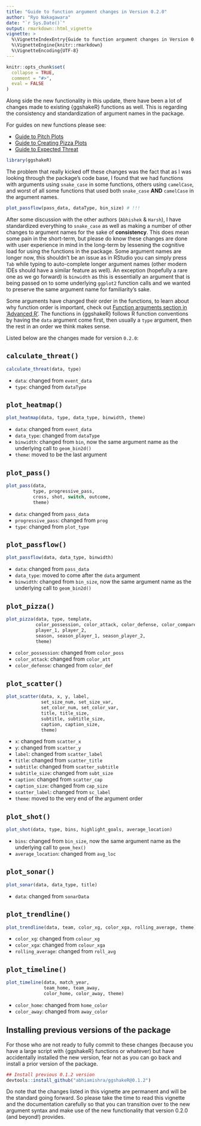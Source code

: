 ```yaml
---
title: "Guide to function argument changes in Version 0.2.0"
author: "Ryo Nakagawara"
date: "`r Sys.Date()`"
output: rmarkdown::html_vignette
vignette: >
  %\VignetteIndexEntry{Guide to function argument changes in Version 0.2.0}
  %\VignetteEngine{knitr::rmarkdown}
  %\VignetteEncoding{UTF-8}
---
```


```r
knitr::opts_chunk$set(
  collapse = TRUE,
  comment = "#>",
  eval = FALSE
)
```

Along side the new functionality in this update, there have been a lot of changes made to existing {ggshakeR} functions as well. This is regarding the consistency and standardization of argument names in the package.

For guides on new functions please see:

* [Guide to Pitch Plots](https://abhiamishra.github.io/ggshakeR/articles/Guide_to_Pitch_Plots.html)
* [Guide to Creating Pizza Plots](https://abhiamishra.github.io/ggshakeR/articles/Guide_to_PizzaPlots.html)
* [Guide to Expected Threat](https://abhiamishra.github.io/ggshakeR/articles/Guide_to_Exp_Threat.html)

```r
library(ggshakeR)
```

The problem that really kicked off these changes was the fact that as I was looking through the package's code base, I found that we had functions with arguments using `snake_case` in some functions, others using `camelCase`, and worst of all some functions that used both `snake_case` __AND__ `camelCase` in the argument names.

```r
plot_passflow(pass_data, dataType, bin_size) # !!!
```

After some discussion with the other authors (`Abhishek` & `Harsh`), I have standardized everything to `snake_case` as well as making a number of other changes to argument names for the sake of __consistency__. This does mean some pain in the short-term, but please do know these changes are done with user experience in mind in the long-term by lessening the cognitive load for using the functions in the package. Some argument names are longer now, this shouldn't be an issue as in RStudio you can simply press `Tab` while typing to auto-complete longer argument names (other modern IDEs should have a similar feature as well). An exception (hopefully a rare one as we go forward) is `binwidth` as this is essentially an argument that is being passed on to some underlying `ggplot2` function calls and we wanted to preserve the same argument name for familiarity's sake.

Some arguments have changed their order in the functions, to learn about why function order is important, check out [Function arguments section in 'Advanced R'](http://adv-r.had.co.nz/Functions.html#function-arguments). The functions in {ggshakeR} follows R function conventions by having the `data` argument come first, then usually a `type` argument, then the rest in an order we think makes sense.

Listed below are the changes made for version `0.2.0`:

## `calculate_threat()`

```r
calculate_threat(data, type)
```

- `data`: changed from `event_data`
- `type`: changed from `dataType`

## `plot_heatmap()`

```r
plot_heatmap(data, type, data_type, binwidth, theme)
```

* `data`: changed from `event_data`
* `data_type`: changed from `dataType`
* `binwidth`: changed from `bin`, now the same argument name as the underlying call to `geom_bin2d()`
* `theme`: moved to be the last argument

## `plot_pass()`

```r
plot_pass(data, 
          type, progressive_pass, 
          cross, shot, switch, outcome, 
          theme)
```

* `data`: changed from `pass_data`
* `progressive_pass`: changed from `prog`
* `type`: changed from `plot_type`

## `plot_passflow()`

```r
plot_passflow(data, data_type, binwidth)
```

* `data`: changed from `pass_data`
* `data_type`: moved to come after the `data` argument
* `binwidth`: changed from `bin_size`, now the same argument name as the underlying call to `geom_bin2d()`

## `plot_pizza()`

```r
plot_pizza(data, type, template, 
           color_possession, color_attack, color_defense, color_compare,
           player_1, player_2, 
           season, season_player_1, season_player_2, 
           theme)
```

* `color_possession`: changed from `color_poss`
* `color_attack`: changed from `color_att`
* `color_defense`: changed from `color_def`

## `plot_scatter()`

```r
plot_scatter(data, x, y, label,
             set_size_num, set_size_var,
             set_color_num, set_color_var,
             title, title_size,
             subtitle, subtitle_size,
             caption, caption_size,
             theme)
```

* `x`: changed from `scatter_x`
* `y`: changed from `scatter_y`
* `label`: changed from `scatter_label`
* `title`: changed from `scatter_title`
* `subtitle`: changed from `scatter_subtitle`
* `subtitle_size`: changed from `subt_size`
* `caption`: changed from `scatter_cap`
* `caption_size`: changed from `cap_size`
* `scatter_label`: changed from `sc_label`
* `theme`: moved to the very end of the argument order

## `plot_shot()`

```r
plot_shot(data, type, bins, highlight_goals, average_location)
```

* `bins`: changed from `bin_size`, now the same argument name as the underlying call to `geom_hex()`
* `average_location`: changed from `avg_loc`

## `plot_sonar()`

```r
plot_sonar(data, data_type, title)
```

* `data`: changed from `sonarData`

## `plot_trendline()`

```r
plot_trendline(data, team, color_xg, color_xga, rolling_average, theme)
```

* `color_xg`: changed from `colour_xg`
* `color_xga`: changed from `colour_xga`
* `rolling_average`: changed from `roll_avg`

## `plot_timeline()`

```r
plot_timeline(data, match_year, 
              team_home, team_away,
              color_home, color_away, theme)
```

* `color_home`: changed from `home_color`
* `color_away`: changed from `away_color`

## Installing previous versions of the package

For those who are not ready to fully commit to these changes (because you have a large script with {ggshakeR} functions or whatever) but have accidentally installed the new version, fear not as you can go back and install a prior version of the package.

```r
## Install previous 0.1.2 version
devtools::install_github("abhiamishra/ggshakeR@0.1.2")
```

Do note that the changes listed in this vignette are permanent and will be the standard going forward. So please take the time to read this vignette and the documentation carefully so that you can transition over to the new argument syntax and make use of the new functionality that version 0.2.0 (and beyond!) provides. 

